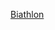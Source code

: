 {{year by category
| m = 2
| c = 0
| d = 1
| y = 7
| cat = 冬季兩項
| sortkey = 冬季兩項
| parent = 依年份劃分的冬季兩項
| subcat = 2017年體育
}}
{{Commonscat|2017 in biathlon}}
[[Category:2017年射擊運動|Biathlon]]